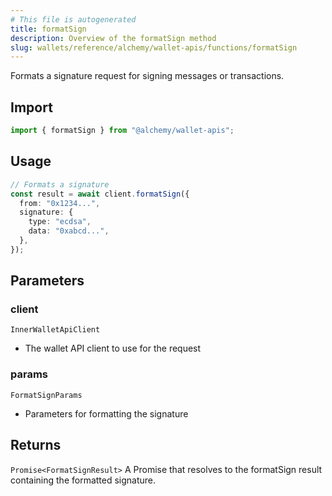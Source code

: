 ```yaml
---
# This file is autogenerated
title: formatSign
description: Overview of the formatSign method
slug: wallets/reference/alchemy/wallet-apis/functions/formatSign
---
```


Formats a signature request for signing messages or transactions.

## Import

```ts
import { formatSign } from "@alchemy/wallet-apis";
```

## Usage

```ts
// Formats a signature
const result = await client.formatSign({
  from: "0x1234...",
  signature: {
    type: "ecdsa",
    data: "0xabcd...",
  },
});
```

## Parameters

### client

`InnerWalletApiClient`

- The wallet API client to use for the request

### params

`FormatSignParams`

- Parameters for formatting the signature

## Returns

`Promise<FormatSignResult>`
A Promise that resolves to the formatSign result containing the formatted signature.
